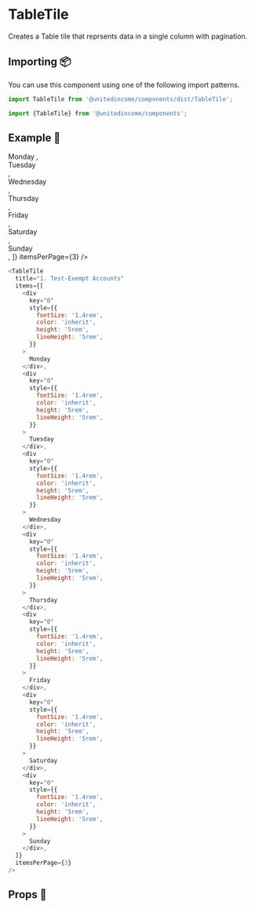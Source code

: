 
# TableTile

Creates a Table tile that reprsents data in a single column with pagination.

## Importing 📦

You can use this component using one of the following import patterns.

```javascript
import TableTile from '@unitedincome/components/dist/TableTile';
```

```javascript
import {TableTile} from '@unitedincome/components';
```

## Example 🚀

<Preview>
  <TableTile
    title="1. Test-Exempt Accounts"
    items={[
      <div
        key="0"
        style={{
          fontSize: '1.4rem',
          color: 'inherit',
          height: '5rem',
          lineHeight: '5rem',
        }}
      >
        Monday
      </div>,
      <div
        key="0"
        style={{
          fontSize: '1.4rem',
          color: 'inherit',
          height: '5rem',
          lineHeight: '5rem',
        }}
      >
        Tuesday
      </div>,
      <div
        key="0"
        style={{
          fontSize: '1.4rem',
          color: 'inherit',
          height: '5rem',
          lineHeight: '5rem',
        }}
      >
        Wednesday
      </div>,
      <div
        key="0"
        style={{
          fontSize: '1.4rem',
          color: 'inherit',
          height: '5rem',
          lineHeight: '5rem',
        }}
      >
        Thursday
      </div>,
      <div
        key="0"
        style={{
          fontSize: '1.4rem',
          color: 'inherit',
          height: '5rem',
          lineHeight: '5rem',
        }}
      >
        Friday
      </div>,
      <div
        key="0"
        style={{
          fontSize: '1.4rem',
          color: 'inherit',
          height: '5rem',
          lineHeight: '5rem',
        }}
      >
        Saturday
      </div>,
      <div
        key="0"
        style={{
          fontSize: '1.4rem',
          color: 'inherit',
          height: '5rem',
          lineHeight: '5rem',
        }}
      >
        Sunday
      </div>,
    ]}
    itemsPerPage={3}
  />
</Preview>

```javascript
<TableTile
  title="1. Test-Exempt Accounts"
  items={[
    <div
      key="0"
      style={{
        fontSize: '1.4rem',
        color: 'inherit',
        height: '5rem',
        lineHeight: '5rem',
      }}
    >
      Monday
    </div>,
    <div
      key="0"
      style={{
        fontSize: '1.4rem',
        color: 'inherit',
        height: '5rem',
        lineHeight: '5rem',
      }}
    >
      Tuesday
    </div>,
    <div
      key="0"
      style={{
        fontSize: '1.4rem',
        color: 'inherit',
        height: '5rem',
        lineHeight: '5rem',
      }}
    >
      Wednesday
    </div>,
    <div
      key="0"
      style={{
        fontSize: '1.4rem',
        color: 'inherit',
        height: '5rem',
        lineHeight: '5rem',
      }}
    >
      Thursday
    </div>,
    <div
      key="0"
      style={{
        fontSize: '1.4rem',
        color: 'inherit',
        height: '5rem',
        lineHeight: '5rem',
      }}
    >
      Friday
    </div>,
    <div
      key="0"
      style={{
        fontSize: '1.4rem',
        color: 'inherit',
        height: '5rem',
        lineHeight: '5rem',
      }}
    >
      Saturday
    </div>,
    <div
      key="0"
      style={{
        fontSize: '1.4rem',
        color: 'inherit',
        height: '5rem',
        lineHeight: '5rem',
      }}
    >
      Sunday
    </div>,
  ]}
  itemsPerPage={3}
/>
```

## Props 🔧

<Props of={TableTile} />
